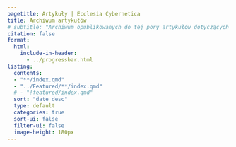 ```yaml
---
pagetitle: Artykuły | Ecclesia Cybernetica
title: Archiwum artykułów
# subtitle: "Archiwum opublikowanych do tej pory artykułów dotyczących zagadnień od analizy danych, do duchowości."
citation: false
format:
  html:
    include-in-header:
      - ../progressbar.html
listing:
  contents:
  - "**/index.qmd"
  - "../Featured/**/index.qmd"
  # - "!featured/index.qmd"
  sort: "date desc"
  type: default
  categories: true
  sort-ui: false
  filter-ui: false
  image-height: 180px
---
```



